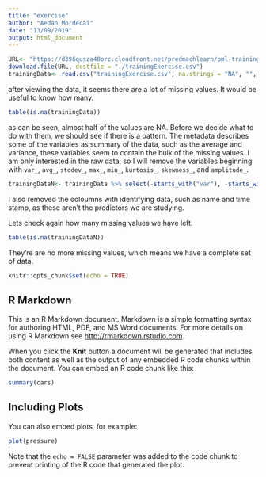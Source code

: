 ```yaml
---
title: "exercise"
author: "Aedan Mordecai"
date: "13/09/2019"
output: html_document
---
```

``` r
URL<- "https://d396qusza40orc.cloudfront.net/predmachlearn/pml-training.csv"
download.file(URL, destfile = "./trainingExercise.csv")
trainingData<- read.csv("trainingExercise.csv", na.strings = "NA", "", " ", "#DIV/0!")
```

after viewing the data, it seems there are a lot of missing values. It would be useful to know how many.

```r
table(is.na(trainingData))
```
as can be seen, almost half of the values are NA. Before we decide what to do with them, we should see if there is a pattern. The metadata describes some of the variables as summary of the data, such as the average and variance, these variables seem to contain the bulk of the missing values. I am only interested in the raw data, so I will remove the variables beginning with `var_`, `avg_`, `stddev_`, `max_`, `min_`, `kurtosis_`, `skewness_`, and `amplitude_`. 

```r
trainingDataN<- trainingData %>% select(-starts_with("var"), -starts_with("stddev"), -starts_with("avg"), -starts_with("amplitude"), -starts_with("min"), -starts_with("max"), -starts_with("kurtosis"), -starts_with("skewness"),-raw_timestamp_part_1,-raw_timestamp_part_2,-user_name,-X,-cvtd_timestamp,-new_window,-num_window)
```
I also removed the coloumns with identifying data, such as name and time stamp, as these aren't the predictors we are studying. 

Lets check again how many missing values we have left.

```r
table(is.na(trainingDataN))
```
They're are no more missing values, which means we have a complete set of data.


```r
knitr::opts_chunk$set(echo = TRUE)
```

## R Markdown

This is an R Markdown document. Markdown is a simple formatting syntax for authoring HTML, PDF, and MS Word documents. For more details on using R Markdown see <http://rmarkdown.rstudio.com>.

When you click the **Knit** button a document will be generated that includes both content as well as the output of any embedded R code chunks within the document. You can embed an R code chunk like this:

```r
summary(cars)
```

## Including Plots

You can also embed plots, for example:

```r
plot(pressure)
```

Note that the `echo = FALSE` parameter was added to the code chunk to prevent printing of the R code that generated the plot.

